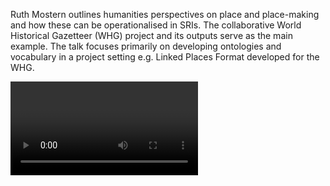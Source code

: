 Ruth Mostern outlines humanities perspectives on place and place-making and how these can be operationalised in SRIs. The collaborative World Historical Gazetteer (WHG) project and its outputs serve as the main example. The talk focuses primarily on developing ontologies and vocabulary in a project setting e.g. Linked Places Format developed for the WHG.

<Video provider="youtube" id="https://www.youtube.com/embed/RmoO-aJjDKw">
  Presentation by Ruth Mostern
</Video>

<Speakers>
  <Speaker speaker="mostern-ruth" />
</Speakers>
